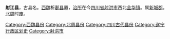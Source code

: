 '''射江县'''，古县名。[[西魏|西魏]]析[[郪县|郪县]]置，[[治所|治所]]在今[[四川省|四川省]][[射洪市|射洪市]]西北[[金华镇_(射洪市)|金华镇]]。属[[新城郡|新城郡]]。[[北周|北周]]时废。

{{四川行政区划小作品}}
{{DEFAULTSORT:S}}
[[Category:西魏县份|Category:西魏县份]]
[[Category:北周县份|Category:北周县份]]
[[Category:四川古代县份|Category:四川古代县份]]
[[Category:遂宁行政区划史|Category:遂宁行政区划史]]
[[Category:射洪市|Category:射洪市]]